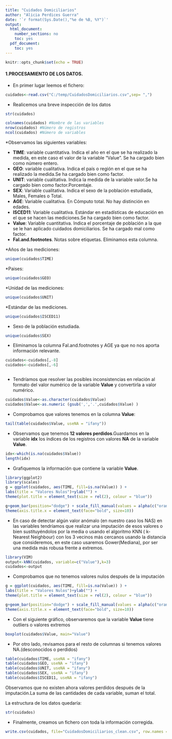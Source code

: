 ---
title: "Cuidados Domiciliarios"
author: "Alicia Perdices Guerra"
date: '`r format(Sys.Date(),"%e de %B, %Y")`'
output:
  html_document:
    number_sections: no
    toc: yes
  pdf_document:
    toc: yes
---

```{r setup, include=FALSE}
knitr::opts_chunk$set(echo = TRUE)
```

#### **1.PROCESAMIENTO DE LOS DATOS.**

* En primer lugar leemos el fichero:

```{r}
cuidados<-read.csv("C:/temp/CuidadosDomiciliarios.csv",sep= ",")
```
 
* Realicemos una breve inspección de los datos

```{r}
str(cuidados)
```

```{r}
colnames(cuidados) #Nombre de las variables
nrow(cuidados) #Número de registros
ncol(cuidados) #Número de variables
```

*Observamos las siguientes variables:

  * **TIME**: variable cuantitativa. Indica el año en el que se ha realizado la medida, en este caso el valor de la variable "Value". Se ha cargado bien como número entero.
  * **GEO**: variable cualitativa. Indica el país o región en el que se ha realizado la medida.Se ha cargado bien como factor.
  * **UNIT**: variable cualitativa. Indica la medida de la variable valor.Se ha cargado bien como factor.Porcentaje.
  * **SEX**: Variable cualitativa. Indica el sexo de la población estudiada, Males, Females o Total.
  * **AGE**: Variable cualitativa. En Cómputo total. No hay distinción en edades.
  * **ISCED11**: Variable cualitativa. Estándar en estadísticas de educación en el que se hacen las mediciones.Se ha cargado bien como factor.
  * **Value**: Variable cuantitativa. Indica el porcentaje de población a la que se le han aplicado cuidados domiciliarios. Se ha cargado mal como factor.
  * **Fal.and.footnotes**. Notas sobre etiquetas. Eliminamos esta columna.

*Años de las mediciones:

```{r}
unique(cuidados$TIME)
```

*Paises:

```{r}
unique(cuidados$GEO)
```

*Unidad de las mediciones:

```{r}
unique(cuidados$UNIT)
```

*Estándar de las mediciones.

```{r}
unique(cuidados$ISCED11)
```

* Sexo de la población estudiada.

```{r}
unique(cuidados$SEX)
```


* Eliminamos la columna Fal.and.footnotes y AGE ya que no nos aporta información relevante.

```{r}
cuidados<-cuidados[,-8]
cuidados<-cuidados[,-6]



```

* Tendríamos que resolver las posibles inconsistencias en relación al formato del valor numérico de la variable **Value** y convertirla a valor numérico.

```{r}
cuidados$Value<-as.character(cuidados$Value)
cuidados$Value<-as.numeric (gsub(',','.',cuidados$Value) )

```

* Comprobamos que valores tenemos en la columna **Value**:

```{r}
tail(table(cuidados$Value, useNA = "ifany"))
```

* Observamos que tenemos **12 valores perdidos**.Guardamos en la variable **idx** los índices de los registros con valores **NA** de la variable **Value**.

```{r}
idx<-which(is.na(cuidados$Value))
length(idx)

```

* Grafiquemos la información que contiene la variable **Value**. 

```{r}
library(ggplot2)
library(scales)
g = ggplot(cuidados, aes(TIME, fill=is.na(Value)) ) +
labs(title = "Valores Nulos")+ylab("") +
theme(plot.title = element_text(size = rel(2), colour = "blue"))

g+geom_bar(position="dodge") + scale_fill_manual(values = alpha(c("orange", "blue"), 1)) +
theme(axis.title.x = element_text(face="bold", size=10)) 
```

* En caso de detectar algún valor anómalo (en nuestro caso los NAS) en las variables tendríamos que realizar una imputación de esos valores o bien sustituyéndolos por la media o usando el algoritmo KNN ( k-Nearest Neighbour) con los 3 vecinos más cercanos usando la distancia que consideremos, en este caso usaremos Gower(Mediana), por ser una medida más robusa frente a extremos.

```{r}
library(VIM)
output<-kNN(cuidados, variable=c("Value"),k=3) 
cuidados<-output
```

* Comprobamos que no tenemos valores nulos después de la imputación

```{r}
g = ggplot(cuidados, aes(TIME, fill=is.na(Value)) ) +
labs(title = "Valores Nulos")+ylab("") +
theme(plot.title = element_text(size = rel(2), colour = "blue"))

g+geom_bar(position="dodge") + scale_fill_manual(values = alpha(c("orange", "blue"), 1)) +
theme(axis.title.x = element_text(face="bold", size=10)) 
```

* Con el siguiente gráfico, observaremos que la variable **Value** tiene outliers o valores extremos

```{r}
boxplot(cuidados$Value, main="Value")
```

* Por otro lado, revisamos para el resto de columnas si tenemos valores NA.(desconocidos o perdidos)

```{r}
table(cuidados$TIME, useNA = "ifany")
table(cuidados$GEO, useNA = "ifany")
table(cuidados$UNIT, useNA = "ifany")
table(cuidados$SEX, useNA = "ifany")
table(cuidados$ISCED11, useNA = "ifany")

```

Observamos que no existen ahora valores perdidos después de la imputación.La suma de las cantidades de cada variable, suman el total.

La estructura de los datos quedaría:

```{r}
str(cuidados)
```


* Finalmente, creamos un fichero con toda la información corregida.

```{r}
write.csv(cuidados, file="CuidadosDomiciliarios_clean.csv", row.names = FALSE)
```

